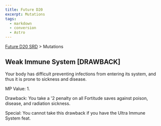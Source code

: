 ```yaml
---
title: Future D20
excerpt: Mutations
tags:
  - markdown
  - conversion
  - Astro
---
```






[Future D20 SRD]( / ) > Mutations




## Weak Immune System [DRAWBACK]


Your body has difficult preventing infections from entering its system, and thus it is prone to sickness and disease.


MP Value: 1.


Drawback: You take a '2 penalty on all Fortitude saves against poison, disease, and radiation sickness.


Special: You cannot take this drawback if you have the Ultra Immune System feat.



